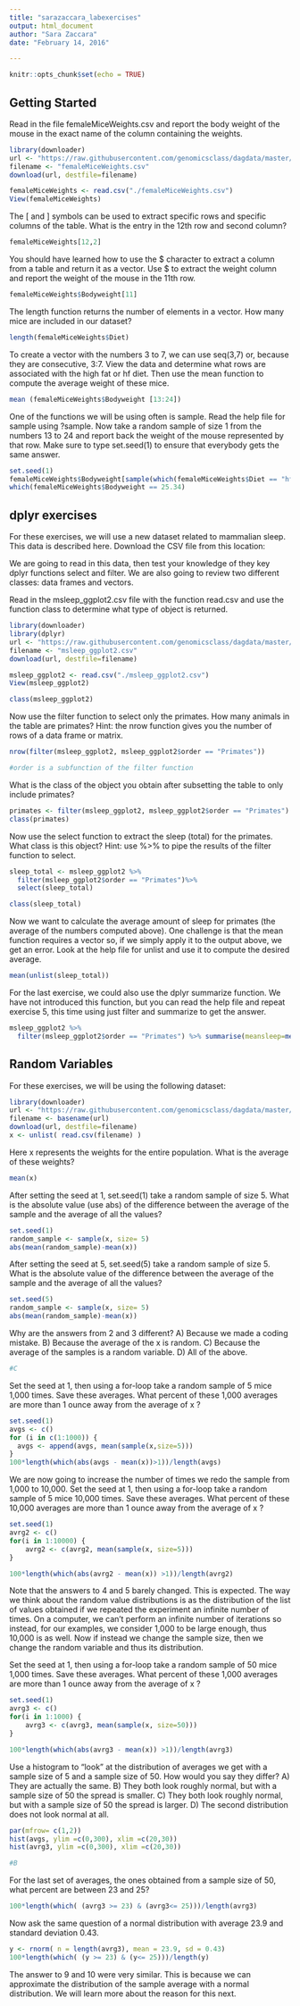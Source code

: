 ```yaml
---
title: "sarazaccara_labexercises"
output: html_document
author: "Sara Zaccara"
date: "February 14, 2016"

---
```


```r
knitr::opts_chunk$set(echo = TRUE)
```

## Getting Started

Read in the file femaleMiceWeights.csv and report the body weight of the mouse in the exact name of the column containing the weights.

```r
library(downloader) 
url <- "https://raw.githubusercontent.com/genomicsclass/dagdata/master/inst/extdata/femaleMiceWeights.csv"
filename <- "femaleMiceWeights.csv" 
download(url, destfile=filename)

femaleMiceWeights <- read.csv("./femaleMiceWeights.csv")
View(femaleMiceWeights)

```

The [ and ] symbols can be used to extract specific rows and specific columns of the table. What is the entry in the 12th row and second column?

```r
femaleMiceWeights[12,2]

```

You should have learned how to use the $ character to extract a column from a table and return it as a vector. Use $ to extract the weight column and report the weight of the mouse in the 11th row.

```r
femaleMiceWeights$Bodyweight[11]

```


The length function returns the number of elements in a vector. How many mice are included in our dataset?

```r
length(femaleMiceWeights$Diet)

```

To create a vector with the numbers 3 to 7, we can use seq(3,7) or, because they are consecutive, 3:7. View the data and determine what rows are associated with the high fat or hf diet. Then use the mean function to compute the average weight of these mice.

```r
mean (femaleMiceWeights$Bodyweight [13:24])

```

One of the functions we will be using often is sample. Read the help file for sample using ?sample. Now take a random sample of size 1 from the numbers 13 to 24 and report back the weight of the mouse represented by that row. Make sure to type set.seed(1) to ensure that everybody gets the same answer.

```r
set.seed(1)
femaleMiceWeights$Bodyweight[sample(which(femaleMiceWeights$Diet == "hf"), size=1)]
which(femaleMiceWeights$Bodyweight == 25.34)

```

## dplyr exercises

For these exercises, we will use a new dataset related to mammalian sleep. This data is described here. Download the CSV file from this location:

We are going to read in this data, then test your knowledge of they key dplyr functions select and filter. We are also going to review two different classes: data frames and vectors.

Read in the msleep_ggplot2.csv file with the function read.csv and use the function class to determine what type of object is returned.

```r
library(downloader)
library(dplyr)
url <- "https://raw.githubusercontent.com/genomicsclass/dagdata/master/inst/extdata/msleep_ggplot2.csv"
filename <- "msleep_ggplot2.csv" 
download(url, destfile=filename)

msleep_ggplot2 <- read.csv("./msleep_ggplot2.csv")
View(msleep_ggplot2)

class(msleep_ggplot2)

```

Now use the filter function to select only the primates. How many animals in the table are primates? Hint: the nrow function gives you the number of rows of a data frame or matrix.

```r

nrow(filter(msleep_ggplot2, msleep_ggplot2$order == "Primates"))

#order is a subfunction of the filter function

```

What is the class of the object you obtain after subsetting the table to only include primates?

```r

primates <- filter(msleep_ggplot2, msleep_ggplot2$order == "Primates")
class(primates)

```

Now use the select function to extract the sleep (total) for the primates. What class is this object? Hint: use %>% to pipe the results of the filter function to select.

```r

sleep_total <- msleep_ggplot2 %>%
  filter(msleep_ggplot2$order == "Primates")%>%
  select(sleep_total)

class(sleep_total)

```

Now we want to calculate the average amount of sleep for primates (the average of the numbers computed above). One challenge is that the mean function requires a vector so, if we simply apply it to the output above, we get an error. Look at the help file for unlist and use it to compute the desired average.

```r

mean(unlist(sleep_total))

```

For the last exercise, we could also use the dplyr summarize function. We have not introduced this function, but you can read the help file and repeat exercise 5, this time using just filter and summarize to get the answer.

```r

msleep_ggplot2 %>%
  filter(msleep_ggplot2$order == "Primates") %>% summarise(meansleep=mean(sleep_total))

```

## Random Variables

For these exercises, we will be using the following dataset:

```r

library(downloader) 
url <- "https://raw.githubusercontent.com/genomicsclass/dagdata/master/inst/extdata/femaleControlsPopulation.csv"
filename <- basename(url)
download(url, destfile=filename)
x <- unlist( read.csv(filename) )

```

Here x represents the weights for the entire population.
What is the average of these weights?

```r

mean(x)

```

After setting the seed at 1, set.seed(1) take a random sample of size 5. What is the absolute value (use abs) of the difference between the average of the sample and the average of all the values?

```r

set.seed(1)
random_sample <- sample(x, size= 5)
abs(mean(random_sample)-mean(x))

```

After setting the seed at 5, set.seed(5) take a random sample of size 5. What is the absolute value of the difference between the average of the sample and the average of all the values?


```r

set.seed(5)
random_sample <- sample(x, size= 5)
abs(mean(random_sample)-mean(x))

```

Why are the answers from 2 and 3 different?
A) Because we made a coding mistake.
B) Because the average of the x is random.
C) Because the average of the samples is a random variable.
D) All of the above.

```r

#C

```

Set the seed at 1, then using a for-loop take a random sample of 5 mice 1,000 times. Save these averages. What percent of these 1,000 averages are more than 1 ounce away from the average of x ?

```r

set.seed(1)
avgs <- c()
for (i in c(1:1000)) {
  avgs <- append(avgs, mean(sample(x,size=5)))
}
100*length(which(abs(avgs - mean(x))>1))/length(avgs)

```

We are now going to increase the number of times we redo the sample from 1,000 to 10,000. Set the seed at 1, then using a for-loop take a random sample of 5 mice 10,000 times. Save these averages. What percent of these 10,000 averages are more than 1 ounce away from the average of x ?

```r

set.seed(1)
avrg2 <- c()
for(i in 1:10000) {
    avrg2 <- c(avrg2, mean(sample(x, size=5)))
}

100*length(which(abs(avrg2 - mean(x)) >1))/length(avrg2)
```

Note that the answers to 4 and 5 barely changed. This is expected. The way we think about the random value distributions is as the distribution of the list of values obtained if we repeated the experiment an infinite number of times. On a computer, we can't perform an infinite number of iterations so instead, for our examples, we consider 1,000 to be large enough, thus 10,000 is as well. Now if instead we change the sample size, then we change the random variable and thus its distribution.

Set the seed at 1, then using a for-loop take a random sample of 50 mice 1,000 times. Save these averages. What percent of these 1,000 averages are more than 1 ounce away from the average of x ?


```r

set.seed(1)
avrg3 <- c()
for(i in 1:1000) {
    avrg3 <- c(avrg3, mean(sample(x, size=50)))
}

100*length(which(abs(avrg3 - mean(x)) >1))/length(avrg3)
```

Use a histogram to "look" at the distribution of averages we get with a sample size of 5 and a sample size of 50. How would you say they differ?
A) They are actually the same.
B) They both look roughly normal, but with a sample size of 50 the spread is smaller.
C) They both look roughly normal, but with a sample size of 50 the spread is larger.
D) The second distribution does not look normal at all.

```r
par(mfrow= c(1,2))
hist(avgs, ylim =c(0,300), xlim =c(20,30)) 
hist(avrg3, ylim =c(0,300), xlim =c(20,30))

#B

```

For the last set of averages, the ones obtained from a sample size of 50, what percent are between 23 and 25?


```r

100*length(which( (avrg3 >= 23) & (avrg3<= 25)))/length(avrg3)

```

Now ask the same question of a normal distribution with average 23.9 and standard deviation 0.43.

```r

y <- rnorm( n = length(avrg3), mean = 23.9, sd = 0.43)
100*length(which( (y >= 23) & (y<= 25)))/length(y)

```

The answer to 9 and 10 were very similar. This is because we can approximate the distribution of the sample average with a normal distribution. We will learn more about the reason for this next.

